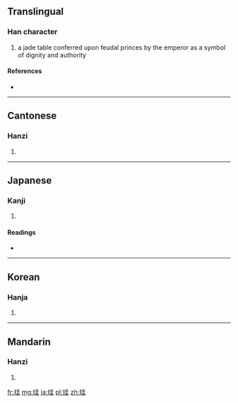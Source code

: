 ==Translingual==

===Han character===
{{Han char|rn=96|rad=玉|as=06|sn=10|four=1411<sub>4</sub>|canj=一土土土 (MGGG)}}

# a jade table conferred upon feudal princes by the emperor as a symbol of dignity and authority

====References====
* {{Han ref|kx=0731.150|dkj=20972|dj=1142.260|hdz=21109.110|uh=73EA|ud=29674|bh=AF5E|bd=44894}}

----

==Cantonese==

===Hanzi===
{{yue-hanzi|jyut=|y=gwai1}}

# {{defn|Cantonese|sort=玉06}}

----

==Japanese==

===Kanji===
{{ja-kanji|grade=|rs=玉06}}

# {{defn|Japanese|sort=玉06}}

====Readings====
* {{ja-readings|on=[[けい]] (kei)|kun=[[たま]] (tama)}}

----

==Korean==

===Hanja===
{{ko-hanja|hangeul=규|eumhun=|rv=gyu|mr=kyu|y=kyu}}

# {{defn|Korean|sort=玉06}}

----

==Mandarin==

===Hanzi===
{{cmn-hanzi|pin=[[guī]] ([[gui1]])|wg=kuei<sup>1</sup>}}

# {{defn|Mandarin|sort=玉06}}

[[fr:珪]]
[[mg:珪]]
[[ja:珪]]
[[pl:珪]]
[[zh:珪]]